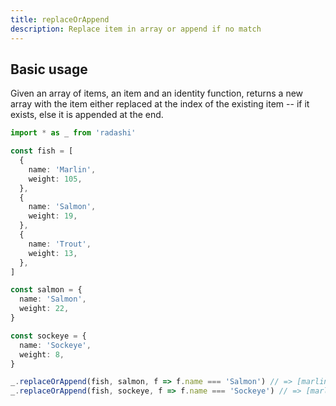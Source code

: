 ```yaml
---
title: replaceOrAppend
description: Replace item in array or append if no match
---
```


## Basic usage

Given an array of items, an item and an identity function, returns a new array with the item either replaced at the index of the existing item -- if it exists, else it is appended at the end.

```ts
import * as _ from 'radashi'

const fish = [
  {
    name: 'Marlin',
    weight: 105,
  },
  {
    name: 'Salmon',
    weight: 19,
  },
  {
    name: 'Trout',
    weight: 13,
  },
]

const salmon = {
  name: 'Salmon',
  weight: 22,
}

const sockeye = {
  name: 'Sockeye',
  weight: 8,
}

_.replaceOrAppend(fish, salmon, f => f.name === 'Salmon') // => [marlin, salmon (weight:22), trout]
_.replaceOrAppend(fish, sockeye, f => f.name === 'Sockeye') // => [marlin, salmon, trout, sockeye]
```
